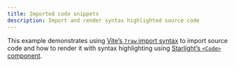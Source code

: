 ```yaml
---
title: Imported code snippets
description: Import and render syntax highlighted source code
---
```



This example demonstrates using [Vite’s `?raw` import syntax](https://vitejs.dev/guide/assets.html#importing-asset-as-string) to import source code and how to render it with syntax highlighting using [Starlight’s `<Code>` component](https://starlight.astro.build/guides/components/#code).

<StackBlitz
	title="Starlight — imported code snippet example"
	description="This example shows a Starlight page which imports a local file using Vite’s ?raw suffix and then displays its contents."
	localProjectId="imported-code"
	openFile="src/example-script.js,src/content/docs/index.mdx"
/>
